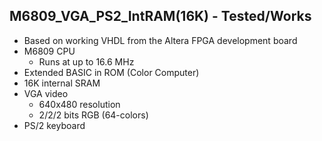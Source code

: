 == M6809_VGA_PS2_IntRAM(16K) - Tested/Works ==

* Based on working VHDL from the Altera FPGA development board
* M6809 CPU
** Runs at up to 16.6 MHz
* Extended BASIC in ROM (Color Computer)
* 16K internal SRAM
* VGA video
** 640x480 resolution
** 2/2/2 bits RGB (64-colors)
* PS/2 keyboard

